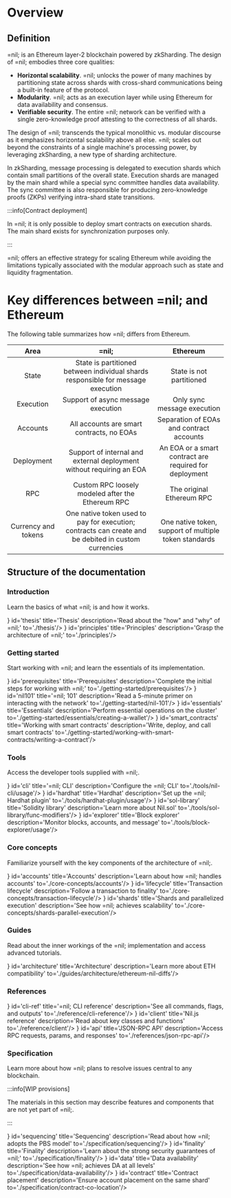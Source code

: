 
# Overview

## Definition

=nil; is an Ethereum layer-2 blockchain powered by zkSharding. The design of =nil; embodies three core qualities:

* **Horizontal scalability**. =nil; unlocks the power of many machines by partitioning state across shards with cross-shard communications being a built-in feature of the protocol.
* **Modularity**. =nil; acts as an execution layer while using Ethereum for data availability and consensus.
* **Verifiable security**. The entire =nil; network can be verified with a single zero-knowledge proof attesting to the correctness of all shards.

The design of =nil; transcends the typical monolithic vs. modular discourse as it emphasizes horizontal scalability above all else. =nil; scales out beyond the constraints of a single machine's processing power, by leveraging zkSharding, a new type of sharding architecture. 

In zkSharding, message processing is delegated to execution shards which contain small partitions of the overall state. Execution shards are managed by the main shard while a special sync committee handles data availability. The sync committee is also responsible for producing zero-knowledge proofs (ZKPs) verifying intra-shard state transitions.

:::info[Contract deployment]

In =nil; it is only possible to deploy smart contracts on execution shards. The main shard exists for synchronization purposes only.

:::

=nil; offers an effective strategy for scaling Ethereum while avoiding the limitations typically associated with the modular approach such as state and liquidity fragmentation.

# Key differences between =nil; and Ethereum

The following table summarizes how =nil; differs from Ethereum.

| Area | =nil; | Ethereum |
|:--:|:--:|:--:|
| State | State is partitioned between individual shards responsible for message execution | State is not partitioned |
| Execution | Support of async message execution | Only sync message execution |
| Accounts | All accounts are smart contracts, no EOAs  | Separation of EOAs and contract accounts |
| Deployment | Support of internal and external deployment without requiring an EOA | An EOA or a smart contract are required for deployment  |
| RPC | Custom RPC loosely modeled after the Ethereum RPC | The original Ethereum RPC |
| Currency and tokens | One native token used to pay for execution; contracts can create and be debited in custom currencies | One native token, support of multiple token standards  |

## Structure of the documentation

### Introduction

Learn the basics of what =nil; is and how it works.

<CardSection>
    <Card icon={<img src={Thesis}/>} id='thesis' title='Thesis' description='Read about the "how" and "why" of =nil;' to='./thesis'/>
    <Card icon={<img src={Principles}/>} id='principles' title='Principles' description='Grasp the architecture of =nil;' to='./principles'/>
</CardSection>

### Getting started

Start working with =nil; and learn the essentials of its implementation.

<CardSection>
    <Card icon={<img src={Prerequisites}/>} id='prerequisites' title='Prerequisites' description='Complete the initial steps for working with =nil;' to='./getting-started/prerequisites'/>
    <Card icon={<img src={Nil101}/>} id='nil101' title='=nil; 101' description='Read a 5-minute primer on interacting with the network' to='./getting-started/nil-101'/>
    <Card icon={<img src={Essentials}/>} id='essentials' title='Essentials' description='Perform essential operations on the cluster' to='./getting-started/essentials/creating-a-wallet'/>
    <Card icon={<img src={SmartContracts}/>} id='smart_contracts' title='Working with smart contracts' description='Write, deploy, and call smart contracts' to='./getting-started/working-with-smart-contracts/writing-a-contract'/>
</CardSection>

### Tools

Access the developer tools supplied with =nil;.

<CardSection>
    <Card icon={<img src={CLI}/>} id='cli' title='=nil; CLI' description='Configure the =nil; CLI' to='./tools/nil-cli/usage'/>
    <Card icon={<img src={Hardhat}/>} id='hardhat' title='Hardhat' description='Set up the =nil; Hardhat plugin' to='./tools/hardhat-plugin/usage'/>
    <Card icon={<img src={SolLibrary}/>} id='sol-library' title='Solidity library' description='Learn more about Nil.sol' to='./tools/sol-library/func-modifiers'/>
    <Card icon={<img src={Explorer}/>} id='explorer' title='Block explorer' description='Monitor blocks, accounts, and message' to='./tools/block-explorer/usage'/>
</CardSection>

### Core concepts

Familiarize yourself with the key components of the architecture of =nil;.

<CardSection>
    <Card icon={<img src={Accounts}/>} id='accounts' title='Accounts' description='Learn about how =nil; handles accounts' to='./core-concepts/accounts'/>
    <Card icon={<img src={Transaction}/>} id='lifecycle' title='Transaction lifecycle' description='Follow a transaction to finality' to='./core-concepts/transaction-lifecycle'/>
    <Card icon={<img src={Shards}/>} id='shards' title='Shards and parallelized execution' description='See how =nil; achieves scalability' to='./core-concepts/shards-parallel-execution'/>
</CardSection>

### Guides

Read about the inner workings of the =nil; implementation and access advanced tutorials.

<CardSection>
    <Card icon={<img src={Architecture}/>} id='architecture' title='Architecture' description='Learn more about ETH compatibility' to='./guides/architecture/ethereum-nil-diffs'/>
</CardSection>

### References

<CardSection>
    <Card icon={<img src={CLI}/>} id='cli-ref' title='=nil; CLI reference' description='See all commands, flags, and outputs' to='./reference/cli-reference'/>
    <Card icon={<img src={JS}/>} id='client' title='Nil.js reference' description='Read about key classes and functions' to='./reference/client'/>
    <Card icon={<img src={API}/>} id='api' title='JSON-RPC API' description='Access RPC requests, params, and responses' to='./references/json-rpc-api'/>
</CardSection>


### Specification

Learn more about how =nil; plans to resolve issues central to any blockchain.

:::info[WIP provisions]

The materials in this section may describe features and components that are not yet part of =nil;.

:::

<CardSection>
    <Card icon={<img src={Sequencing}/>} id='sequencing' title='Sequencing' description='Read about how =nil; adopts the PBS model' to='./specification/sequencing'/>
    <Card icon={<img src={Finality}/>} id='finality' title='Finality' description='Learn about the strong security guarantees of =nil;' to='./specification/finality'/>
    <Card icon={<img src={Data}/>} id='data' title='Data availability' description='See how =nil; achieves DA at all levels' to='./specification/data-availability'/>
    <Card icon={<img src={Contract}/>} id='contract' title='Contract placement' description='Ensure account placement on the same shard' to='./specification/contract-co-location'/>
</CardSection>